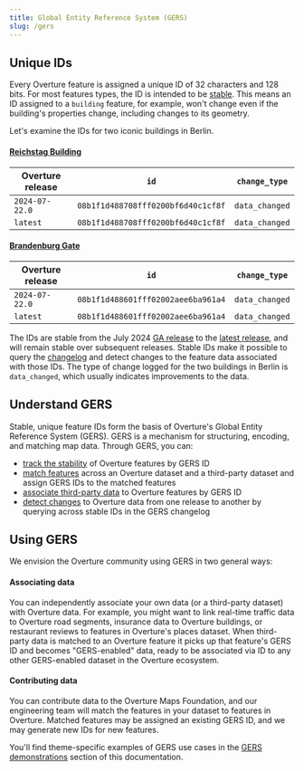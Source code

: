 ```yaml
---
title: Global Entity Reference System (GERS)
slug: /gers
---
```


## Unique IDs

Every Overture feature is assigned a unique ID of 32 characters and 128 bits. For most features types, the ID is intended to be [stable](stability). This means an ID assigned to a `building` feature, for example, won't change even if the building's properties change, including changes to its geometry. 

Let's examine the IDs for two iconic buildings in Berlin.

#### [Reichstag Building](https://en.wikipedia.org/wiki/Reichstag_building)
| Overture release | `id` | `change_type` |
|------|----------|------|
| `2024-07-22.0` | `08b1f1d488708fff0200bf6d40c1cf8f`| `data_changed` |
| `latest` | `08b1f1d488708fff0200bf6d40c1cf8f` | `data_changed` |

#### [Brandenburg Gate](https://en.wikipedia.org/wiki/Brandenburg_Gate)
| Overture release | `id` | `change_type` |
|------|----------|------|
| `2024-07-22.0`| `08b1f1d488601fff02002aee6ba961a4`| `data_changed` |
| `latest` | `08b1f1d488601fff02002aee6ba961a4`| `data_changed` |

The IDs are stable from the July 2024 [GA release](/release/2024-07-22.0/) to the [latest release](/release), and will remain stable over subsequent releases. Stable IDs make it possible to query the [changelog](changelog) and detect changes to the feature data associated with those IDs. The type of change logged for the two buildings in Berlin is `data_changed`, which usually indicates improvements to the data. 

## Understand GERS

Stable, unique feature IDs form the basis of Overture's Global Entity Reference System (GERS). GERS is a mechanism for structuring, encoding, and matching map data. Through GERS, you can:

- [track the stability](stability) of Overture features by GERS ID
- [match features](gers-demonstrations) across an Overture dataset and a third-party dataset and assign GERS IDs to the matched features
- [associate third-party data](gers-demonstrations) to Overture features by GERS ID
- [detect changes](changelog) to Overture data from one release to another by querying across stable IDs in the GERS changelog

## Using GERS

We envision the Overture community using GERS in two general ways:

#### Associating data
You can independently associate your own data (or a third-party dataset) with Overture data. For example, you might want to link real-time traffic data to Overture road segments, insurance data to Overture buildings, or restaurant reviews to features in Overture's places dataset. When third-party data is matched to an Overture feature it picks up that feature's GERS ID and becomes "GERS-enabled" data, ready to be associated via ID to any other GERS-enabled dataset in the Overture ecosystem.

#### Contributing data
You can contribute data to the Overture Maps Foundation, and our engineering team will match the features in your dataset to features in Overture. Matched features may be assigned an existing GERS ID, and we may generate new IDs for new features.
 
You'll find theme-specific examples of GERS use cases in the [GERS demonstrations](gers-demonstrations) section of this documentation. 
